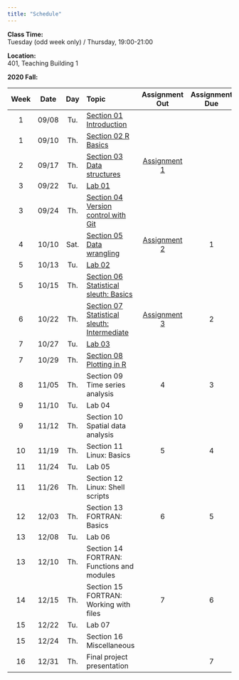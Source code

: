 ---
title: "Schedule"
---
**Class Time:**   
Tuesday (odd week only) / Thursday, 19:00-21:00

**Location:**   
401, Teaching Building 1

**2020 Fall:**

|Week|Date |Day | Topic                                                                                |Assignment Out|Assignment Due|
|:--:|:---:|:--:|:-------------------------------------------------------------------------------------|:------------:|:------------:|
|1   |09/08|Tu. |[Section 01 Introduction](https://zhu-group.github.io/ese5023/Section_01.html)        |              |              |
|1   |09/10|Th. |[Section 02 R Basics](https://zhu-group.github.io/ese5023/Section_02.html)            |              |              |
|2   |09/17|Th. |[Section 03 Data structures](https://zhu-group.github.io/ese5023/Section_03.html)     | [Assignment 1](https://zhu-group.github.io/ese5023/Assignment_01.html) |              |
|3   |09/22|Tu. |[Lab 01](https://zhu-group.github.io/ese5023/Lab_01.html)                             |              |              |
|3   |09/24|Th. |[Section 04 Version control with Git](https://zhu-group.github.io/ese5023/Section_04.html)           |              |              |
|4   |10/10|Sat.|[Section 05 Data wrangling](https://zhu-group.github.io/ese5023/Section_05.html)      | [Assignment 2](https://zhu-group.github.io/ese5023/Assignment_02.html) |  1           |
|5   |10/13|Tu. |[Lab 02](https://zhu-group.github.io/ese5023/Lab_02.html)                             |              |              |
|5   |10/15|Th. |[Section 06 Statistical sleuth: Basics](https://zhu-group.github.io/ese5023/Section_06.html)         |              |              |
|6   |10/22|Th. |[Section 07 Statistical sleuth: Intermediate](https://zhu-group.github.io/ese5023/Section_07.html)   | [Assignment 3](https://zhu-group.github.io/ese5023/Assignment_03.html) |  2   |
|7   |10/27|Tu. |[Lab 03](https://zhu-group.github.io/ese5023/Lab_03.html)                             |              |              |
|7   |10/29|Th. |[Section 08 Plotting in R](https://zhu-group.github.io/ese5023/Section_08.html)       |              |              |
|8   |11/05|Th. |Section 09 Time series analysis                                                       |  4           |  3           |
|9   |11/10|Tu. |Lab 04                                                                                |              |              |
|9   |11/12|Th. |Section 10 Spatial data analysis                                                      |              |              |
|10  |11/19|Th. |Section 11 Linux: Basics                                                              |  5           |  4           |
|11  |11/24|Tu. |Lab 05                                                                                |              |              |
|11  |11/26|Th. |Section 12 Linux: Shell scripts                                                       |              |              |
|12  |12/03|Th. |Section 13 FORTRAN: Basics                                                            |  6           |  5           |
|13  |12/08|Tu. |Lab 06                                                                                |              |              |
|13  |12/10|Th. |Section 14 FORTRAN: Functions and modules                                             |              |              |
|14  |12/15|Th. |Section 15 FORTRAN: Working with files                                                |  7           |  6           |
|15  |12/22|Tu. |Lab 07                                                                                |              |              |
|15  |12/24|Th. |Section 16 Miscellaneous                                                              |              |              |
|16  |12/31|Th. |Final project presentation                                                            |              |  7           |